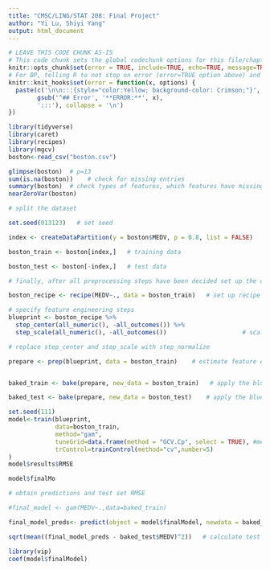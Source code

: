 ```yaml
---
title: "CMSC/LING/STAT 208: Final Project"
author: "Yi Lu, Shiyi Yang"
output: html_document
---
```


```r
# LEAVE THIS CODE CHUNK AS-IS
# This code chunk sets the global codechunk options for this file/chapter
knitr::opts_chunk$set(error = TRUE, include=TRUE, echo=TRUE, message=TRUE, warning=TRUE)
# For BP, telling R to not stop on error (error=TRUE option above) and changing errors to display with yellow font on crimson background
knitr::knit_hooks$set(error = function(x, options) { 
  paste(c('\n\n:::{style="color:Yellow; background-color: Crimson;"}',
        gsub('^## Error', '**ERROR:**', x),
        ':::'), collapse = '\n')
})
```

```r
library(tidyverse)
library(caret)
library(recipes)
library(mgcv)
boston<-read_csv("boston.csv")
```

```r
glimpse(boston)  # p=13
sum(is.na(boston))    # check for missing entries
summary(boston)  # check types of features, which features have missing entries?
nearZeroVar(boston)
```

```r
# split the dataset

set.seed(013123)   # set seed

index <- createDataPartition(y = boston$MEDV, p = 0.8, list = FALSE)   # consider 70-30 split

boston_train <- boston[index,]   # training data

boston_test <- boston[-index,]   # test data
```



```r
# finally, after all preprocessing steps have been decided set up the overall blueprint

boston_recipe <- recipe(MEDV~., data = boston_train)   # set up recipe

# specify feature engineering steps
blueprint <- boston_recipe %>%    
  step_center(all_numeric(), -all_outcomes()) %>%                      # center (subtract mean) all numeric predictors (consider all the numeric predictors except the response)
  step_scale(all_numeric(), -all_outcomes())                     # scale (divide by standard deviation) all numeric predictors                     

# replace step_center and step_scale with step_normalize

prepare <- prep(blueprint, data = boston_train)    # estimate feature engineering parameters based on training data


baked_train <- bake(prepare, new_data = boston_train)   # apply the blueprint to training data for building final/optimal model

baked_test <- bake(prepare, new_data = boston_test)    # apply the blueprint to test data for future use
```

```r
set.seed(111)
model<-train(blueprint,
             data=boston_train,
             method="gam",
             tuneGrid=data.frame(method = "GCV.Cp", select = TRUE), #method indicates the smoothing parameter estimation method, GCV for models with unknown scale parameter and Mallows' Cp/UBRE/AIC for models with known scale; select=TRUE adds extra penalty so that the smoothign parameter estimation can completely remove terms from the model 
             trControl=trainControl(method="cv",number=5)
)
model$results$RMSE

model$finalMo
```
```r
# obtain predictions and test set RMSE

#final_model <- gam(MEDV~.,data=baked_train) 

final_model_preds<- predict(object = model$finalModel, newdata = baked_test, type = "response")    # obtain predictions

sqrt(mean((final_model_preds - baked_test$MEDV)^2))   # calculate test set RMSE
```

```r
library(vip)
coef(model$finalModel)
```


















